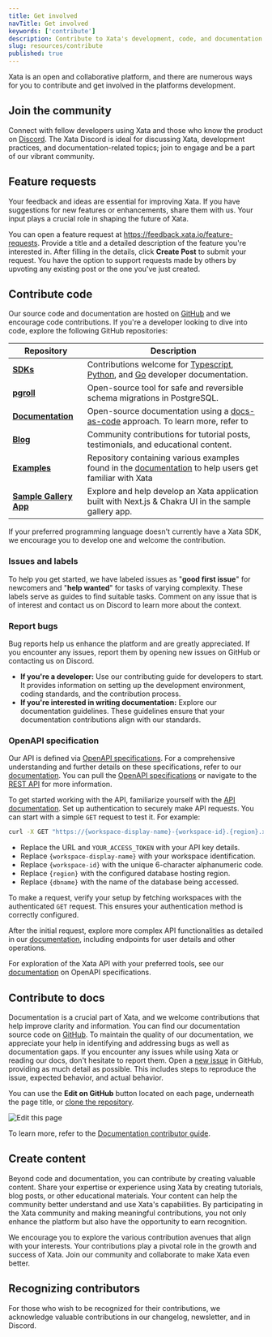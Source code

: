 ```yaml
---
title: Get involved
navTitle: Get involved
keywords: ['contribute']
description: Contribute to Xata's development, code, and documentation.
slug: resources/contribute
published: true
---
```


Xata is an open and collaborative platform, and there are numerous ways for you to contribute and get involved in the platforms development.

## Join the community

Connect with fellow developers using Xata and those who know the product on [Discord](https://xata.io/discord). The Xata Discord is ideal for discussing Xata, development practices, and documentation-related topics; join to engage and be a part of our vibrant community.

## Feature requests

Your feedback and ideas are essential for improving Xata. If you have suggestions for new features or enhancements, share them with us. Your input plays a crucial role in shaping the future of Xata.

You can open a feature request at https://feedback.xata.io/feature-requests. Provide a title and a detailed description of the feature you're interested in. After filling in the details, click **Create Post** to submit your request. You have the option to support requests made by others by upvoting any existing post or the one you've just created.

## Contribute code

Our source code and documentation are hosted on [GitHub](https://github.com/xataio) and we encourage code contributions. If you're a developer looking to dive into code, explore the following GitHub repositories:

| Repository                                                                           | Description                                                                                                                                                                                           |
| ------------------------------------------------------------------------------------ | ----------------------------------------------------------------------------------------------------------------------------------------------------------------------------------------------------- |
| [**SDKs**](https://github.com/xataio?q=sdk)                                          | Contributions welcome for [Typescript](https://github.com/xataio/sdk-typescript), [Python](https://github.com/xataio/sdk-python), and [Go](https://github.com/xataio/sdk-go) developer documentation. |
| [**pgroll**](https://github.com/xataio/pgroll)                                       | Open-source tool for safe and reversible schema migrations in PostgreSQL.                                                                                                                             |
| [**Documentation**](https://github.com/xataio/mdx-docs)                              | Open-source documentation using a [docs-as-code](https://www.writethedocs.org/guide/docs-as-code/) approach. To learn more, refer to                                                                  |
| [**Blog**](https://github.com/xataio/mdx-blog)                                       | Community contributions for tutorial posts, testimonials, and educational content.                                                                                                                    |
| [**Examples**](https://github.com/xataio/examples)                                   | Repository containing various examples found in the [documentation](/docs/examples/) to help users get familiar with Xata                                                                             |
| [**Sample Gallery App**](https://github.com/xataio/sample-nextjs-chakra-gallery-app) | Explore and help develop an Xata application built with Next.js & Chakra UI in the sample gallery app.                                                                                                |

If your preferred programming language doesn't currently have a Xata SDK, we encourage you to develop one and welcome the contribution.

### Issues and labels

To help you get started, we have labeled issues as "**good first issue**" for newcomers and "**help wanted**" for tasks of varying complexity. These labels serve as guides to find suitable tasks. Comment on any issue that is of interest and contact us on Discord to learn more about the context.

### Report bugs

Bug reports help us enhance the platform and are greatly appreciated. If you encounter any issues, report them by opening new issues on GitHub or contacting us on Discord.

- **If you're a developer:** Use our contributing guide for developers to start. It provides information on setting up the development environment, coding standards, and the contribution process.
- **If you're interested in writing documentation:** Explore our documentation guidelines. These guidelines ensure that your documentation contributions align with our standards.

### OpenAPI specification

Our API is defined via [OpenAPI specifications](https://github.com/OAI/OpenAPI-Specification). For a comprehensive understanding and further details on these specifications, refer to our [documentation](/docs/rest-api/contexts).
You can pull the [OpenAPI specifications](/docs/rest-api/contexts#openapi-specifications) or navigate to the [REST API](/docs/api-reference/user#get-user-details) for more information.

To get started working with the API, familiarize yourself with the [API documentation](/docs/rest-api/contexts). Set up authentication to securely make API requests. You can start with a simple `GET` request to test it. For example:

```sh
curl -X GET "https://{workspace-display-name}-{workspace-id}.{region}.xata.sh/db/{dbname}" -H "Authorization: Bearer YOUR_ACCESS_TOKEN"
```

- Replace the URL and `YOUR_ACCESS_TOKEN` with your API key details.
- Replace `{workspace-display-name}` with your workspace identification.
- Replace `{workspace-id}` with the unique 6-character alphanumeric code.
- Replace `{region}` with the configured database hosting region.
- Replace `{dbname}` with the name of the database being accessed.

To make a request, verify your setup by fetching workspaces with the authenticated `GET` request. This ensures your authentication method is correctly configured.

After the initial request, explore more complex API functionalities as detailed in our [documentation](/docs/api-reference/user#get-user-details), including endpoints for user details and other operations.

For exploration of the Xata API with your preferred tools, see our [documentation](/docs/rest-api/contexts#openapi-specifications) on OpenAPI specifications.

## Contribute to docs

Documentation is a crucial part of Xata, and we welcome contributions that help improve clarity and information. You can find our documentation source code on [GitHub](https://github.com/xataio/mdx-docs).
To maintain the quality of our documentation, we appreciate your help in identifying and addressing bugs as well as documentation gaps. If you encounter any issues while using Xata or reading our docs, don't hesitate to report them. Open a [new issue](https://github.com/xataio/mdx-docs/issues/new/choose) in GitHub, providing as much detail as possible. This includes steps to reproduce the issue, expected behavior, and actual behavior.

You can use the **Edit on GitHub** button located on each page, underneath the page title, or [clone the repository](https://docs.github.com/en/get-started/getting-started-with-git/about-remote-repositories).

![Edit this page](images/edit-page.png)

To learn more, refer to the [Documentation contributor guide](/docs/contribute/docs).

## Create content

Beyond code and documentation, you can contribute by creating valuable content. Share your expertise or experience using Xata by creating tutorials, blog posts, or other educational materials. Your content can help the community better understand and use Xata's capabilities.
By participating in the Xata community and making meaningful contributions, you not only enhance the platform but also have the opportunity to earn recognition.

We encourage you to explore the various contribution avenues that align with your interests. Your contributions play a pivotal role in the growth and success of Xata. Join our community and collaborate to make Xata even better.

## Recognizing contributors

For those who wish to be recognized for their contributions, we acknowledge valuable contributions in our changelog, newsletter, and in Discord.
